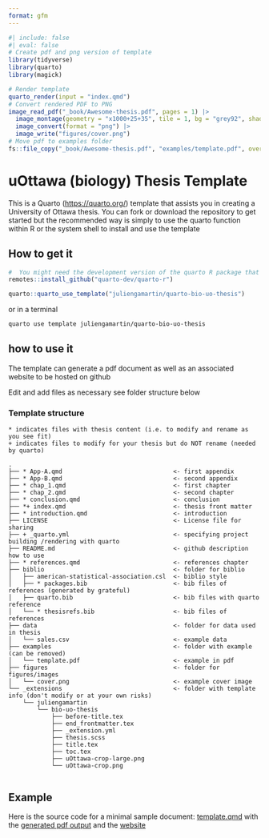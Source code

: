 ```yaml
---
format: gfm
---
```


<!-- README.md is generated from README.qmd. Please edit that file -->

```r
#| include: false
#| eval: false
# Create pdf and png version of template
library(tidyverse)
library(quarto)
library(magick)

# Render template
quarto_render(input = "index.qmd")
# Convert rendered PDF to PNG
image_read_pdf("_book/Awesome-thesis.pdf", pages = 1) |>
  image_montage(geometry = "x1000+25+35", tile = 1, bg = "grey92", shadow = TRUE) |>
  image_convert(format = "png") |>
  image_write("figures/cover.png")
# Move pdf to examples folder
fs::file_copy("_book/Awesome-thesis.pdf", "examples/template.pdf", overwrite = TRUE)
```

# uOttawa (biology) Thesis Template

This is a Quarto (<https://quarto.org/>) template that assists you in creating a University of Ottawa thesis. You can fork or download the repository to get started but the recommended way is simply to use the quarto function within R or the system shell to install and use the template


## How to get it
``` r
#  You might need the development version of the quarto R package that you can install with
remotes::install_github("quarto-dev/quarto-r")

quarto::quarto_use_template("juliengamartin/quarto-bio-uo-thesis")
```

or in a terminal

``` bash
quarto use template juliengamartin/quarto-bio-uo-thesis
```

## how to use it 

The template can generate a pdf document as well as an associated website to be hosted on github

Edit and add files as necessary see folder structure below

### Template structure

<!-- obtained with tree -L 2 and reorganised -->
```
* indicates files with thesis content (i.e. to modify and rename as you see fit)
+ indicates files to modify for your thesis but do NOT rename (needed by quarto)

.
├── * App-A.qmd                               <- first appendix
├── * App-B.qmd                               <- second appendix
├── * chap_1.qmd                              <- first chapter
├── * chap_2.qmd                              <- second chapter
├── * conclusion.qmd                          <- conclusion
├── *+ index.qmd                              <- thesis front matter
├── * introduction.qmd                        <- introduction
├── LICENSE                                   <- License file for sharing
├── + _quarto.yml                             <- specifying project building /rendering with quarto
├── README.md                                 <- github description how to use
├── * references.qmd                          <- references chapter
├── biblio                                    <- folder for biblio
│   ├── american-statistical-association.csl  <- biblio style
│   ├── * packages.bib                        <- bib files of references (generated by grateful)
│   ├── quarto.bib                            <- bib files with quarto reference
│   └── * thesisrefs.bib                      <- bib files of references
├── data                                      <- folder for data used in thesis
│   └── sales.csv                             <- example data
├── examples                                  <- folder with example (can be removed)
│   └── template.pdf                          <- example in pdf
├── figures                                   <- folder for figures/images
│   └── cover.png                             <- example cover image
└── _extensions                               <- folder with template info (don't modify or at your own risks)
    └── juliengamartin
        └── bio-uo-thesis
            ├── before-title.tex
            ├── end_frontmatter.tex
            ├── _extension.yml
            ├── thesis.scss
            ├── title.tex
            ├── toc.tex
            ├── uOttawa-crop-large.png
            └── uOttawa-crop.png


```

## Example

Here is the source code for a minimal sample document: [template.qmd](template.qmd) with the [generated pdf output](examples/template.pdf) and the [website](https://juliengamartin.github.io/quarto-bio-uO-thesis/) 
